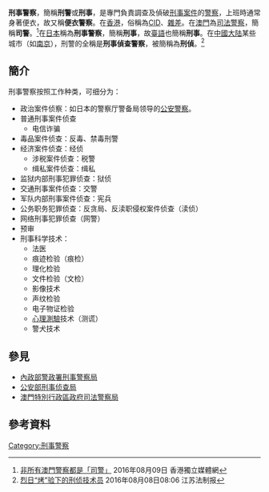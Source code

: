 {{legal}}
{{expert|time=2018-03-20}}
'''刑事警察'''，簡稱'''刑警'''或'''刑事'''，是專門負責調查及偵破[[刑事案件|刑事案件]]的[[警察|警察]]，上班時通常身著便衣，故又稱'''便衣警察'''。在[[香港|香港]]，俗稱為[[CID|CID]]、[[雜差|雜差]]。在[[澳門|澳門]]為[[澳門司法警察局|司法警察]]，簡稱'''司警'''。<ref>[https://www.inmediahk.net/node/1043930 非所有澳門警察都是「司警」] {{Wayback|url=https://www.inmediahk.net/node/1043930 |date=20190502160941 }} 2016年08月09日 香港獨立媒體網</ref>在[[日本|日本]]稱為'''刑事警察'''，簡稱'''刑事'''，故[[臺語|臺語]]也簡稱'''刑事'''。在[[中國大陆|中國大陆]]某些城市（如[[南京|南京]]），刑警的全稱是'''刑事偵查警察'''，被簡稱為'''刑偵'''。<ref>[http://news.sina.com.cn/o/2016-08-08/doc-ifxuszpp3112114.shtml 烈日“烤”验下的刑侦技术员] {{Wayback|url=http://news.sina.com.cn/o/2016-08-08/doc-ifxuszpp3112114.shtml |date=20190502123932 }} 2016年08月08日08:06 江苏法制报</ref>

==簡介==
刑事警察按照工作种类，可细分为：
*政治案件侦察：如日本的警察厅警备局领导的[[公安警察|公安警察]]。
*普通刑事案件侦查
**电信诈骗
*毒品案件侦查：反毒、禁毒刑警
*经济案件侦查：经侦
**涉税案件侦查：税警
**缉私案件侦查：缉私
*监狱内部刑事犯罪侦查：狱侦
*交通刑事案件侦查：交警
*军队内部刑事案件侦查：宪兵
*公务职务犯罪侦查：反贪局、反渎职侵权案件侦查（渎侦）
*网络刑事犯罪侦查（网警）
*预审
*刑事科学技术：
**法医
**痕迹检验（痕检）
**理化检验
**文件检验（文检）
**影像技术
**声纹检验
**电子物证检验
**[[心理測驗|心理測驗]]技术（测谎）
**警犬技术

== 參見 ==
* [[內政部警政署刑事警察局|內政部警政署刑事警察局]]
* [[公安部刑事侦查局|公安部刑事侦查局]]
*[[澳門特別行政區政府司法警察局|澳門特別行政區政府司法警察局]]

==參考資料==
[[Category:刑事警察|Category:刑事警察]]